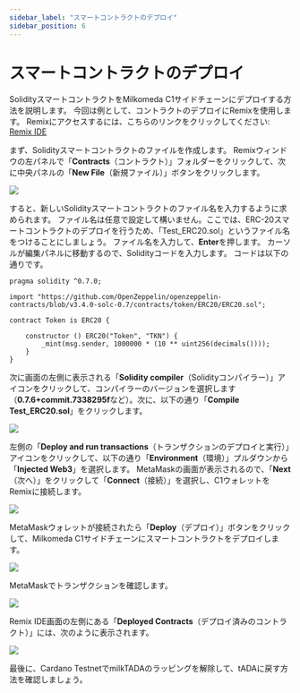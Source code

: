 ```yaml
---
sidebar_label: "スマートコントラクトのデプロイ"
sidebar_position: 6
---
```


# スマートコントラクトのデプロイ

SolidityスマートコントラクトをMilkomeda C1サイドチェーンにデプロイする方法を説明します。 今回は例として、コントラクトのデプロイにRemix[](http://remix.ethereum.org/)を使用します。 Remixにアクセスするには、こちらのリンクをクリックしてください: [Remix IDE](http://remix.ethereum.org/)

まず、Solidityスマートコントラクトのファイルを作成します。 Remixウィンドウの左パネルで「**Contracts**（コントラクト）」フォルダーをクリックして、次に中央パネルの「**New File**（新規ファイル）」ボタンをクリックします。

![](/img/remix-new-file.png)

すると、新しいSolidityスマートコントラクトのファイル名を入力するように求められます。 ファイル名は任意で設定して構いません。ここでは、ERC-20スマートコントラクトのデプロイを行うため、「Test_ERC20.sol」というファイル名をつけることにしましょう。 ファイル名を入力して、**Enter**を押します。 カーソルが編集パネルに移動するので、Solidityコードを入力します。 コードは以下の通りです。

```
pragma solidity ^0.7.0;

import "https://github.com/OpenZeppelin/openzeppelin-contracts/blob/v3.4.0-solc-0.7/contracts/token/ERC20/ERC20.sol";

contract Token is ERC20 {

    constructor () ERC20("Token", "TKN") {
        _mint(msg.sender, 1000000 * (10 ** uint256(decimals())));
    }
}
```

次に画面の左側に表示される「**Solidity compiler**（Solidityコンパイラー）」アイコンをクリックして、コンパイラーのバージョンを選択します（**0.7.6+commit.7338295f**など）。次に、以下の通り「**Compile Test_ERC20.sol**」をクリックします。

![](/img/remix-compile.png)

左側の「**Deploy and run transactions**（トランザクションのデプロイと実行）」アイコンをクリックして、以下の通り「**Environment**（環境）」プルダウンから「**Injected Web3**」を選択します。 MetaMaskの画面が表示されるので、「**Next**（次へ）」をクリックして「**Connect**（接続）」を選択し、C1ウォレットをRemixに接続します。

![](/img/remix-connect-wallet.png)

MetaMaskウォレットが接続されたら「**Deploy**（デプロイ）」ボタンをクリックして、Milkomeda C1サイドチェーンにスマートコントラクトをデプロイします。

![](/img/remix-deploy.png)

MetaMaskでトランザクションを確認します。

![](/img/remix-deploy-confirm.png)

Remix IDE画面の左側にある「**Deployed Contracts**（デプロイ済みのコントラクト）」には、次のように表示されます。

![](/img/remix-see-deployed.png)

最後に、Cardano TestnetでmilkTADAのラッピングを解除して、tADAに戻す方法を確認しましょう。

